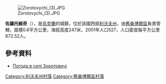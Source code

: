 {{coord|49|39|47|N|22|53|52|E|scale:100000|display=title}}

[[Image:Zorotovychi_(3).JPG|right]]

'''佐羅托維奇'''（{{lang-uk|Зоротовичі}}），是[[烏克蘭|烏克蘭]]的城鎮，位於該國西部[[利沃夫州|利沃夫州]]，由[[舊桑博爾區|舊桑博爾區]]負責管轄，面積0.6平方公里，海拔高度247米，2001年人口527，人口密度每平方公里872.52人。

==參考資料==
* [http://weather.in.ua/ua/l'vovskaja/9145 Погода в селі Зоротовичі]{{Wayback|url=http://weather.in.ua/ua/l'vovskaja/9145 |date=20160305082119 }}

[[Category:利沃夫州村落|Category:利沃夫州村落]]
[[Category:舊桑博爾區村落|Category:舊桑博爾區村落]]


{{Lviv-geo-stub}}